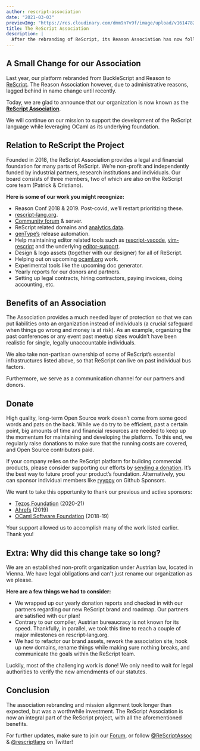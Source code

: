 ```yaml
---
author: rescript-association
date: "2021-03-03"
previewImg: "https://res.cloudinary.com/dmm9n7v9f/image/upload/v1614782716/Reason%20Association/rescript-lang.org/ReScript_Rename_Header_kf10pl.jpg"
title: The ReScript Association
description: |
  After the rebranding of ReScript, its Reason Association has now followed through to become the ReScript Association.
---
```


## A Small Change for our Association

Last year, our platform rebranded from BuckleScript and Reason to [ReScript](/blog/bucklescript-is-rebranding). The Reason Association however, due to administrative reasons, lagged behind in name change until recently.

Today, we are glad to announce that our organization is now known as the [**ReScript Association**](https://rescript-association.org).

We will continue on our mission to support the development of the ReScript language while leveraging OCaml as its underlying foundation.

## Relation to ReScript the Project

Founded in 2018, the ReScript Association provides a legal and financial foundation for many parts of ReScript. We’re non-profit and independently funded by industrial partners, research institutions and individuals. Our board consists of three members, two of which are also on the ReScript core team (Patrick & Cristiano).

**Here is some of our work you might recognize:**

- Reason Conf 2018 & 2019. Post-covid, we’ll restart prioritizing these.
- [rescript-lang.org](https://rescript-lang.org).
- [Community forum](https://forum.rescript-lang.org) & server.
- ReScript related domains and [analytics data](https://simpleanalytics.com/rescript-lang.org).
- [genType’s](https://github.com/rescript-association/genType) release automation.
- Help maintaining editor related tools such as [rescript-vscode](https://github.com/rescript-lang/rescript-vscode), [vim-rescript](https://github.com/rescript-lang/vim-rescript) and the underlying [editor-support](https://github.com/rescript-lang/rescript-editor-support).
- Design & logo assets (together with our designer) for all of ReScript.
- Helping out on upcoming [ocaml.org](https://ocaml.org) work.
- Experimental tools like the upcoming doc generator.
- Yearly reports for our donors and partners.
- Setting up legal contracts, hiring contractors, paying invoices, doing accounting, etc.

## Benefits of an Association

The Association provides a much needed layer of protection so that we can put liabilities onto an organization instead of individuals (a crucial safeguard when things go wrong and money is at risk). As an example, organizing the past conferences or any event past meetup sizes wouldn’t have been realistic for single, legally unaccountable individuals.

We also take non-partisan ownership of some of ReScript’s essential infrastructures listed above, so that ReScript can live on past individual bus factors.

Furthermore, we serve as a communication channel for our partners and donors.

## Donate

High quality, long-term Open Source work doesn’t come from some good words and pats on the back. While we do try to be efficient, past a certain point, big amounts of time and financial resources are needed to keep up the momentum for maintaining and developing the platform. To this end, we regularly raise donations to make sure that the running costs are covered, and Open Source contributors paid.

If your company relies on the ReScript platform for building commercial products, please consider supporting our efforts by [sending a donation](https://rescript-association.org/donate). It’s the best way to future proof your product’s foundation. Alternatively, you can sponsor individual members like [ryyppy](https://github.com/sponsors/ryyppy/) on Github Sponsors.

We want to take this opportunity to thank our previous and active sponsors:
- [Tezos Foundation](https://tezos.foundation) (2020-21)
- [Ahrefs](https://ahrefs.com) (2019)
- [OCaml Software Foundation](https://ocaml-sf.org) (2018-19)

Your support allowed us to accomplish many of the work listed earlier. Thank you!

## Extra: Why did this change take so long?

We are an established non-profit organization under Austrian law, located in Vienna. We have legal obligations and can't just rename our organization as we please.

**Here are a few things we had to consider:**

- We wrapped up our yearly donation reports and checked in with our partners regarding our new ReScript brand and roadmap. Our partners are satisfied with our plan!
- Contrary to our compiler, Austrian bureaucracy is not known for its speed. Thankfully, in parallel, we took this time to reach a couple of major milestones on rescript-lang.org.
- We had to refactor our brand assets, rework the association site, hook up new domains, rename things while making sure nothing breaks, and communicate the goals within the ReScript team.

Luckily, most of the challenging work is done! We only need to wait for legal authorities to verify the new amendments of our statutes.

## Conclusion

The association rebranding and mission alignment took longer than expected, but was a worthwhile investment. The ReScript Association is now an integral part of the ReScript project, with all the aforementioned benefits.

For further updates, make sure to join our [Forum](https://forum.rescript-lang.org), or follow [@ReScriptAssoc](https://twitter.com/ReScriptAssoc) & [@rescriptlang](https://twitter.com/rescriptlang) on Twitter!
